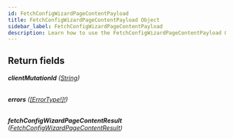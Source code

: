 ```yaml
---
id: FetchConfigWizardPageContentPayload
title: FetchConfigWizardPageContentPayload Object
sidebar_label: FetchConfigWizardPageContentPayload
description: Learn how to use the FetchConfigWizardPageContentPayload Object for 's API.
---
```


## Return fields

###### <b>clientMutationId</b> ([String](api/schema/scalar/String.mdx))

###### <b>errors</b> ([[ErrorType!]!](api/schema/object/ErrorType.mdx))

###### <b>fetchConfigWizardPageContentResult</b> ([FetchConfigWizardPageContentResult](api/schema/object/FetchConfigWizardPageContentResult.mdx))
